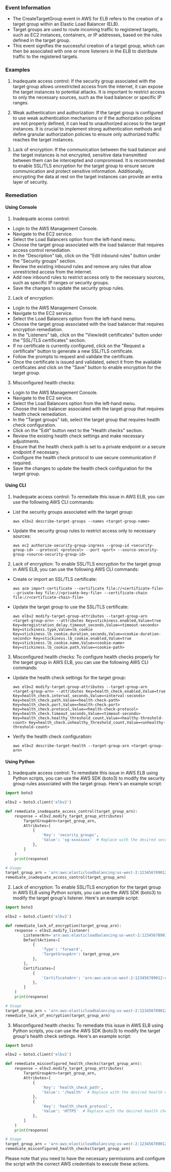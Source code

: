 
### Event Information

- The CreateTargetGroup event in AWS for ELB refers to the creation of a target group within an Elastic Load Balancer (ELB).
- Target groups are used to route incoming traffic to registered targets, such as EC2 instances, containers, or IP addresses, based on the rules defined in the target group.
- This event signifies the successful creation of a target group, which can then be associated with one or more listeners in the ELB to distribute traffic to the registered targets.


### Examples

1. Inadequate access control: If the security group associated with the target group allows unrestricted access from the internet, it can expose the target instances to potential attacks. It is important to restrict access to only the necessary sources, such as the load balancer or specific IP ranges.

2. Weak authentication and authorization: If the target group is configured to use weak authentication mechanisms or if the authorization policies are not properly defined, it can lead to unauthorized access to the target instances. It is crucial to implement strong authentication methods and define granular authorization policies to ensure only authorized traffic reaches the target instances.

3. Lack of encryption: If the communication between the load balancer and the target instances is not encrypted, sensitive data transmitted between them can be intercepted and compromised. It is recommended to enable SSL/TLS encryption for the target group to ensure secure communication and protect sensitive information. Additionally, encrypting the data at rest on the target instances can provide an extra layer of security.

### Remediation

#### Using Console

1. Inadequate access control:
- Login to the AWS Management Console.
- Navigate to the EC2 service.
- Select the Load Balancers option from the left-hand menu.
- Choose the target group associated with the load balancer that requires access control remediation.
- In the "Description" tab, click on the "Edit inbound rules" button under the "Security groups" section.
- Review the existing inbound rules and remove any rules that allow unrestricted access from the internet.
- Add new inbound rules to restrict access only to the necessary sources, such as specific IP ranges or security groups.
- Save the changes to update the security group rules.

2. Lack of encryption:
- Login to the AWS Management Console.
- Navigate to the EC2 service.
- Select the Load Balancers option from the left-hand menu.
- Choose the target group associated with the load balancer that requires encryption remediation.
- In the "Listeners" tab, click on the "View/edit certificates" button under the "SSL/TLS certificates" section.
- If no certificate is currently configured, click on the "Request a certificate" button to generate a new SSL/TLS certificate.
- Follow the prompts to request and validate the certificate.
- Once the certificate is issued and validated, select it from the available certificates and click on the "Save" button to enable encryption for the target group.

3. Misconfigured health checks:
- Login to the AWS Management Console.
- Navigate to the EC2 service.
- Select the Load Balancers option from the left-hand menu.
- Choose the load balancer associated with the target group that requires health check remediation.
- In the "Target groups" tab, select the target group that requires health check configuration.
- Click on the "Edit" button next to the "Health checks" section.
- Review the existing health check settings and make necessary adjustments.
- Ensure that the health check path is set to a private endpoint or a secure endpoint if necessary.
- Configure the health check protocol to use secure communication if required.
- Save the changes to update the health check configuration for the target group.

#### Using CLI

1. Inadequate access control: To remediate this issue in AWS ELB, you can use the following AWS CLI commands:

- List the security groups associated with the target group:
  ```
  aws elbv2 describe-target-groups --names <target-group-name>
  ```

- Update the security group rules to restrict access only to necessary sources:
  ```
  aws ec2 authorize-security-group-ingress --group-id <security-group-id> --protocol <protocol> --port <port> --source-security-group <source-security-group-id>
  ```

2. Lack of encryption: To enable SSL/TLS encryption for the target group in AWS ELB, you can use the following AWS CLI commands:

- Create or import an SSL/TLS certificate:
  ```
  aws acm import-certificate --certificate file://<certificate-file> --private-key file://<private-key-file> --certificate-chain file://<certificate-chain-file>
  ```

- Update the target group to use the SSL/TLS certificate:
  ```
  aws elbv2 modify-target-group-attributes --target-group-arn <target-group-arn> --attributes Key=stickiness.enabled,Value=true Key=deregistration_delay.timeout_seconds,Value=<timeout-seconds> Key=stickiness.type,Value=lb_cookie Key=stickiness.lb_cookie.duration_seconds,Value=<cookie-duration-seconds> Key=stickiness.lb_cookie.enabled,Value=true Key=stickiness.lb_cookie.name,Value=<cookie-name> Key=stickiness.lb_cookie.path,Value=<cookie-path>
  ```

3. Misconfigured health checks: To configure health checks properly for the target group in AWS ELB, you can use the following AWS CLI commands:

- Update the health check settings for the target group:
  ```
  aws elbv2 modify-target-group-attributes --target-group-arn <target-group-arn> --attributes Key=health_check.enabled,Value=true Key=health_check.interval_seconds,Value=<interval-seconds> Key=health_check.path,Value=<health-check-path> Key=health_check.port,Value=<health-check-port> Key=health_check.protocol,Value=<health-check-protocol> Key=health_check.timeout_seconds,Value=<timeout-seconds> Key=health_check.healthy_threshold_count,Value=<healthy-threshold-count> Key=health_check.unhealthy_threshold_count,Value=<unhealthy-threshold-count>
  ```

- Verify the health check configuration:
  ```
  aws elbv2 describe-target-health --target-group-arn <target-group-arn>
  ```

#### Using Python

1. Inadequate access control: To remediate this issue in AWS ELB using Python scripts, you can use the AWS SDK (boto3) to modify the security group rules associated with the target group. Here's an example script:

```python
import boto3

elbv2 = boto3.client('elbv2')

def remediate_inadequate_access_control(target_group_arn):
    response = elbv2.modify_target_group_attributes(
        TargetGroupArn=target_group_arn,
        Attributes=[
            {
                'Key': 'security_groups',
                'Value': 'sg-xxxxxxxx'  # Replace with the desired security group ID
            },
        ]
    )
    print(response)

# Usage
target_group_arn = 'arn:aws:elasticloadbalancing:us-west-2:123456789012:targetgroup/my-target-group/abcdef123456'
remediate_inadequate_access_control(target_group_arn)
```

2. Lack of encryption: To enable SSL/TLS encryption for the target group in AWS ELB using Python scripts, you can use the AWS SDK (boto3) to modify the target group's listener. Here's an example script:

```python
import boto3

elbv2 = boto3.client('elbv2')

def remediate_lack_of_encryption(target_group_arn):
    response = elbv2.modify_listener(
        ListenerArn='arn:aws:elasticloadbalancing:us-west-2:123456789012:listener/my-listener/abcdef123456',
        DefaultActions=[
            {
                'Type': 'forward',
                'TargetGroupArn': target_group_arn
            },
        ],
        Certificates=[
            {
                'CertificateArn': 'arn:aws:acm:us-west-2:123456789012:certificate/abcdef123456'  # Replace with the desired SSL/TLS certificate ARN
            },
        ]
    )
    print(response)

# Usage
target_group_arn = 'arn:aws:elasticloadbalancing:us-west-2:123456789012:targetgroup/my-target-group/abcdef123456'
remediate_lack_of_encryption(target_group_arn)
```

3. Misconfigured health checks: To remediate this issue in AWS ELB using Python scripts, you can use the AWS SDK (boto3) to modify the target group's health check settings. Here's an example script:

```python
import boto3

elbv2 = boto3.client('elbv2')

def remediate_misconfigured_health_checks(target_group_arn):
    response = elbv2.modify_target_group_attributes(
        TargetGroupArn=target_group_arn,
        Attributes=[
            {
                'Key': 'health_check_path',
                'Value': '/health'  # Replace with the desired health check path
            },
            {
                'Key': 'health_check_protocol',
                'Value': 'HTTPS'  # Replace with the desired health check protocol
            },
        ]
    )
    print(response)

# Usage
target_group_arn = 'arn:aws:elasticloadbalancing:us-west-2:123456789012:targetgroup/my-target-group/abcdef123456'
remediate_misconfigured_health_checks(target_group_arn)
```

Please note that you need to have the necessary permissions and configure the script with the correct AWS credentials to execute these actions.

